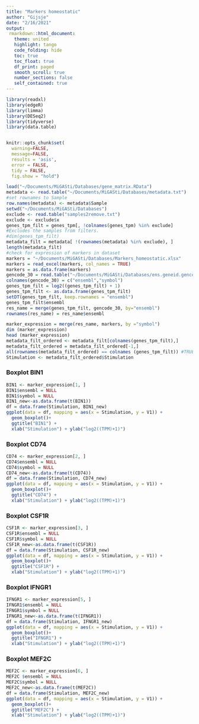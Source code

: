 ```yaml
---
title: "Markers homeostatic"
author: "Gijsje"
date: "2/16/2021"
output: 
 rmarkdown::html_document:
   theme: united
   highlight: tango
   code_folding: hide
   toc: true
   toc_float: true
   df_print: paged
   smooth_scroll: true
   number_sections: false
   self_contained: true
---
```


```r
library(readxl)
library(edgeR)
library(limma)
library(DESeq2)
library(tidyverse)
library(data.table)


knitr::opts_chunk$set( 
  warning=FALSE,
  message=FALSE,
  results = 'asis',
  error = FALSE,
  tidy = FALSE,
  fig.show = "hold")
```


```r
load("~/Documents/MiGASti/Databases/gene_matrix.RData")
metadata <- read.table("~/Documents/MiGASti/Databases/metadata.txt")
#set rownames to Sample
row.names(metadata) <- metadata$Sample 
setwd("~/Documents/MiGASti/Databases")
exclude <- read.table("samples2remove.txt")
exclude <- exclude$x
genes_tpm_filt = genes_tpm[, !colnames(genes_tpm) %in% exclude] 
#Excludes the samples from filters. 
#dim(genes_tpm_filt)
metadata_filt = metadata[ !(rownames(metadata) %in% exclude), ]
length(metadata_filt)
#check for expression of markers in dataset
markers = "~/Documents/MiGASti/Databases/Markers_homeostatic.xlsx"
markers = read_excel(markers, col_names = TRUE) 
markers = as.data.frame(markers)
gencode_30 = read.table("~/Documents/MiGASti/Databases/ens.geneid.gencode.v30")
colnames(gencode_30) = c("ensembl","symbol")
genes_tpm_filt = log2((genes_tpm_filt) + 1)
genes_tpm_filt <- as.data.frame(genes_tpm_filt)
setDT(genes_tpm_filt, keep.rownames = "ensembl")
genes_tpm_filt$ensembl
res_name = merge(genes_tpm_filt, gencode_30, by="ensembl")
rownames(res_name) = res_name$ensembl
```


```r
marker_expression = merge(res_name, markers, by ="symbol")
dim (marker_expression)
head (marker_expression)
metadata_filt_ordered <- metadata_filt[colnames(genes_tpm_filt),]
metadata_filt_ordered = metadata_filt_ordered[-1,]
all(rownames(metadata_filt_ordered) == colnames (genes_tpm_filt)) #TRUE
Stimulation <- metadata_filt_ordered$Stimulation
```

### Boxplot BIN1 

```r
BIN1 <- marker_expression[1, ] 
BIN1$ensembl = NULL
BIN1$symbol = NULL
BIN1_new<-as.data.frame(t(BIN1))
df = data.frame(Stimulation, BIN1_new)
ggplot(data = df, mapping = aes(x = Stimulation, y = V1)) +
  geom_boxplot()+ 
  ggtitle("BIN1") +
  xlab("Stimulation") + ylab("log2((TPM)+1)")
```

### Boxplot CD74 

```r
CD74 <- marker_expression[2, ] 
CD74$ensembl = NULL
CD74$symbol = NULL
CD74_new<-as.data.frame(t(CD74))
df = data.frame(Stimulation, CD74_new)
ggplot(data = df, mapping = aes(x = Stimulation, y = V1)) +
  geom_boxplot()+ 
  ggtitle("CD74") +
  xlab("Stimulation") + ylab("log2((TPM)+1)")
```

### Boxplot CSF1R

```r
CSF1R <- marker_expression[3, ] 
CSF1R$ensembl = NULL
CSF1R$symbol = NULL
CSF1R_new<-as.data.frame(t(CSF1R))
df = data.frame(Stimulation, CSF1R_new)
ggplot(data = df, mapping = aes(x = Stimulation, y = V1)) +
  geom_boxplot()+ 
  ggtitle("CSF1R") +
  xlab("Stimulation") + ylab("log2((TPM)+1)")
```

### Boxplot IFNGR1

```r
IFNGR1 <- marker_expression[5, ] 
IFNGR1$ensembl = NULL
IFNGR1$symbol = NULL
IFNGR1_new<-as.data.frame(t(IFNGR1))
df = data.frame(Stimulation, IFNGR1_new)
ggplot(data = df, mapping = aes(x = Stimulation, y = V1)) +
  geom_boxplot()+ 
  ggtitle("IFNGR1") +
  xlab("Stimulation") + ylab("log2((TPM)+1)")
```

### Boxplot MEF2C

```r
MEF2C <- marker_expression[6, ] 
MEF2C $ensembl = NULL
MEF2C$symbol = NULL
MEF2C_new<-as.data.frame(t(MEF2C))
df = data.frame(Stimulation, MEF2C_new)
ggplot(data = df, mapping = aes(x = Stimulation, y = V1)) +
  geom_boxplot()+ 
  ggtitle("MEF2C") +
  xlab("Stimulation") + ylab("log2((TPM)+1)")
```
